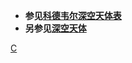 * '''参见[[科德韦尔深空天体表|科德韦尔深空天体表]]'''
* '''另参见[[深空天体|深空天体]]'''
{{Commonscat|Caldwell objects}}

[[Category:天文学目录|C]]